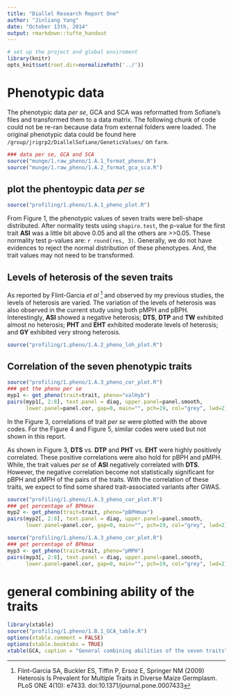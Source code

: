 ```yaml
---
title: "Diallel Research Report One"
author: "Jinliang Yang"
date: "October 13th, 2014"
output: rmarkdown::tufte_handout
---
```


\begin{abstract}
One purpose of this manual is to document research progress and to facilitate communication. I try to make this \textbf{pvpDiallel} project completely reproducible with the help of some R packages. The dependencies in this project are managed by \textbf{Packrat}. It enables the collaborator to run it immediately after cloning this repo without installing anything. Because some of the work is time consuming, I tend to turn off these code chunks that need heavy computational power. But you could still find the source codes or their paths in this report. This document itself was generated in \textbf{Rstudio} using \textbf{rmarkdown} with the \textbf{tufte\_handout} output format. 
\end{abstract}


```r
# set up the project and global enviroment
library(knitr)
opts_knit$set(root.dir=normalizePath('../'))
```

# Phenotypic data

The phenotypic data _per se_, GCA and SCA was reformatted from Sofiane's files and transformed them to a data matrix. The following chunk of code could not be re-ran because data from external folders were loaded. The original phenotypic data could be found here 
`/group/jrigrp2/DiallelSofiane/GeneticValues/` on `farm`. 

```r
### data per se, GCA and SCA
source("munge/1.raw_pheno/1.A.1_format_pheno.R")
source("munge/1.raw_pheno/1.A.2_format_gca_sca.R")
```

## plot the phentoypic data _per se_

```r
source("profiling/1.pheno/1.A.1_pheno_plot.R")
```

From Figure 1, the phenotypic values of seven traits were bell-shape distributed. After normality tests using `shapiro.test`, the p-value for the first trait __ASI__ was a little bit above 0.05 and all the others are >>0.05. These normality test p-values are: `r round(res, 3)`. Generally, we do not have evidences to reject the normal distribution of these phenotypes. And, the trait values may not need to be transformed. 

## Levels of heterosis of the seven traits
As reported by Flint-Garcia _et al_ [^r1] and observed by my previous studies, the levels of heterosis are varied. The variation of the levels of heterosis was also observed in the current study using both pMPH and pBPH. Interestingly, __ASI__ showed a negative heterosis; __DTS__, __DTP__ and __TW__ exhibited almost no heterosis; __PHT__ and __EHT__ exhibited moderate levels of heterosis; and __GY__ exhibited very strong heterosis.

```r
source("profiling/1.pheno/1.A.2_pheno_loh_plot.R")

```

## Correlation of the seven phenotypic traits

```r
source("profiling/1.pheno/1.A.3_pheno_cor_plot.R")
### get the pheno per se
myp1 <- get_pheno(trait=trait, pheno="valHyb")
pairs(myp1[, 2:8], text.panel = diag, upper.panel=panel.smooth, 
      lower.panel=panel.cor, gap=0, main="", pch=19, col="grey", lwd=2)
```

In the Figure 3, correlations of trait _per se_ were plotted with the above codes. For the Figure 4 and Figure 5, similar codes were used but not shown in this report.

As shown in Figure 3, __DTS__ vs. __DTP__ and __PHT__ vs. __EHT__ were highly positively correlated. These positive correlations were also hold for pBPH and pMPH. While, the trait values _per se_ of __ASI__ negatively correlated with __DTS__. However, the negative correlation become not statistically significant for pBPH and pMPH of the pairs of the traits. With the correlation of these traits, we expect to find some shared trait-associated variants after GWAS.    


```r
source("profiling/1.pheno/1.A.3_pheno_cor_plot.R")
### get percentage of BPHmax
myp2 <- get_pheno(trait=trait, pheno="pBPHmax")
pairs(myp2[, 2:8], text.panel = diag, upper.panel=panel.smooth, 
      lower.panel=panel.cor, gap=0, main="", pch=19, col="grey", lwd=2)

```


```r
source("profiling/1.pheno/1.A.3_pheno_cor_plot.R")
### get percentage of BPHmax
myp3 <- get_pheno(trait=trait, pheno="pMPH")
pairs(myp3[, 2:8], text.panel = diag, upper.panel=panel.smooth, 
      lower.panel=panel.cor, gap=0, main="", pch=19, col="grey", lwd=2)

```

# general combining ability of the traits



```r
library(xtable)
source("profiling/1.pheno/1.B.1_GCA_table.R")
options(xtable.comment = FALSE)
options(xtable.booktabs = TRUE)
xtable(GCA, caption = "General combining abilities of the seven traits")
```


[^r1]: Flint-Garcia SA, Buckler ES, Tiffin P, Ersoz E, Springer NM (2009) Heterosis Is Prevalent for Multiple Traits in Diverse Maize Germplasm. PLoS ONE 4(10): e7433. doi:10.1371/journal.pone.0007433








